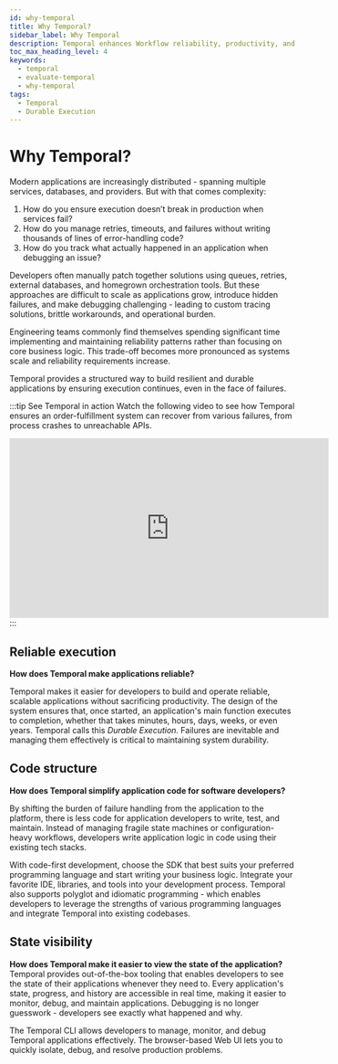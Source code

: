 ```yaml
---
id: why-temporal
title: Why Temporal?
sidebar_label: Why Temporal
description: Temporal enhances Workflow reliability, productivity, and state visibility for developers by offering Durable Execution, simplified code structures, and robust monitoring tools.
toc_max_heading_level: 4
keywords:
  - temporal
  - evaluate-temporal
  - why-temporal
tags:
  - Temporal
  - Durable Execution
---
```


# Why Temporal?
Modern applications are increasingly distributed - spanning multiple services, databases, and providers. 
But with that comes complexity:
1. How do you ensure execution doesn’t break in production when services fail?
2. How do you manage retries, timeouts, and failures without writing thousands of lines of error-handling code?
3. How do you track what actually happened in an application when debugging an issue?

Developers often manually patch together solutions using queues, retries, external databases, and homegrown orchestration tools. 
But these approaches are difficult to scale as applications grow, introduce hidden failures, and make debugging challenging - leading to custom tracing solutions, brittle workarounds, and operational burden.

Engineering teams commonly find themselves spending significant time implementing and maintaining reliability patterns rather than focusing on core business logic. 
This trade-off becomes more pronounced as systems scale and reliability requirements increase. 

Temporal provides a structured way to build resilient and durable applications by ensuring execution continues, even in the face of failures.

:::tip See Temporal in action
Watch the following video to see how Temporal ensures an order-fulfillment system can recover from various failures, from process crashes to unreachable APIs.

<div style={{ display: 'flex', justifyContent: 'center' }}>
    <iframe width="560" height="315"
        src="https://www.youtube.com/embed/dNVmRfWsNkM?si=cfwAJgr2zaoro97P"
        title="YouTube video player"
        frameborder="0"
        allow="accelerometer; autoplay; clipboard-write; encrypted-media; gyroscope; picture-in-picture; web-share"
        referrerpolicy="strict-origin-when-cross-origin" allowfullscreen></iframe>
</div>
:::


## Reliable execution

**How does Temporal make applications reliable?**

Temporal makes it easier for developers to build and operate reliable, scalable applications without sacrificing productivity.
The design of the system ensures that, once started, an application's main function executes to completion, whether that takes minutes, hours, days, weeks, or even years.
Temporal calls this _Durable Execution._ Failures are inevitable and managing them effectively is critical to maintaining system durability. 

## Code structure

**How does Temporal simplify application code for software developers?**

By shifting the burden of failure handling from the application to the platform, there is less code for application developers to write, test, and maintain.
Instead of managing fragile state machines or configuration-heavy workflows, developers write application logic in code using their existing tech stacks.

With code-first development, choose the SDK that best suits your preferred programming language and start writing your business logic.
Integrate your favorite IDE, libraries, and tools into your development process.
Temporal also supports polyglot and idiomatic programming - which enables developers to leverage the strengths of various programming languages and integrate Temporal into existing codebases.

## State visibility

**How does Temporal make it easier to view the state of the application?**
Temporal provides out-of-the-box tooling that enables developers to see the state of their applications whenever they need to.
Every application's state, progress, and history are accessible in real time, making it easier to monitor, debug, and maintain applications. 
Debugging is no longer guesswork - developers see exactly what happened and why.

The Temporal CLI allows developers to manage, monitor, and debug Temporal applications effectively.
The browser-based Web UI lets you to quickly isolate, debug, and resolve production problems.
